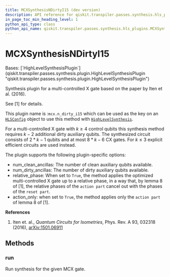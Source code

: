 ```yaml
---
title: MCXSynthesisNDirtyI15 (dev version)
description: API reference for qiskit.transpiler.passes.synthesis.hls_plugins.MCXSynthesisNDirtyI15 in the dev version of qiskit
in_page_toc_min_heading_level: 1
python_api_type: class
python_api_name: qiskit.transpiler.passes.synthesis.hls_plugins.MCXSynthesisNDirtyI15
---
```


# MCXSynthesisNDirtyI15

<Class id="qiskit.transpiler.passes.synthesis.hls_plugins.MCXSynthesisNDirtyI15" isDedicatedPage={true} github="https://github.com/Qiskit/qiskit/tree/main/qiskit/transpiler/passes/synthesis/hls_plugins.py#L1053-L1103" signature="qiskit.transpiler.passes.synthesis.hls_plugins.MCXSynthesisNDirtyI15" modifiers="class">
  Bases: [`HighLevelSynthesisPlugin`](qiskit.transpiler.passes.synthesis.plugin.HighLevelSynthesisPlugin "qiskit.transpiler.passes.synthesis.plugin.HighLevelSynthesisPlugin")

  Synthesis plugin for a multi-controlled X gate based on the paper by Iten et al. (2016).

  See \[1] for details.

  This plugin name is :`mcx.n_dirty_i15` which can be used as the key on an [`HLSConfig`](qiskit.transpiler.passes.HLSConfig "qiskit.transpiler.passes.HLSConfig") object to use this method with [`HighLevelSynthesis`](qiskit.transpiler.passes.HighLevelSynthesis "qiskit.transpiler.passes.HighLevelSynthesis").

  For a multi-controlled X gate with $k\ge 4$ control qubits this synthesis method requires $k - 2$ additional dirty auxiliary qubits. The synthesized circuit consists of $2 * k - 1$ qubits and at most $8 * k - 6$ CX gates. For $k\le 3$ explicit efficient circuits are used instead.

  The plugin supports the following plugin-specific options:

  *   num\_clean\_ancillas: The number of clean auxiliary qubits available.
  *   num\_dirty\_ancillas: The number of dirty auxiliary qubits available.
  *   relative\_phase: When set to `True`, the method applies the optimized multi-controlled X gate up to a relative phase, in a way that, by lemma 8 of \[1], the relative phases of the `action part` cancel out with the phases of the `reset part`.
  *   action\_only: when set to `True`, the method applies only the `action part` of lemma 8 of \[1].

  **References**

  1.  Iten et. al., *Quantum Circuits for Isometries*, Phys. Rev. A 93, 032318 (2016), [arXiv:1501.06911](http://arxiv.org/abs/1501.06911)

  ## Methods

  ### run

  <Function id="qiskit.transpiler.passes.synthesis.hls_plugins.MCXSynthesisNDirtyI15.run" github="https://github.com/Qiskit/qiskit/tree/main/qiskit/transpiler/passes/synthesis/hls_plugins.py#L1082-L1103" signature="run(high_level_object, coupling_map=None, target=None, qubits=None, **options)">
    Run synthesis for the given MCX gate.
  </Function>
</Class>

